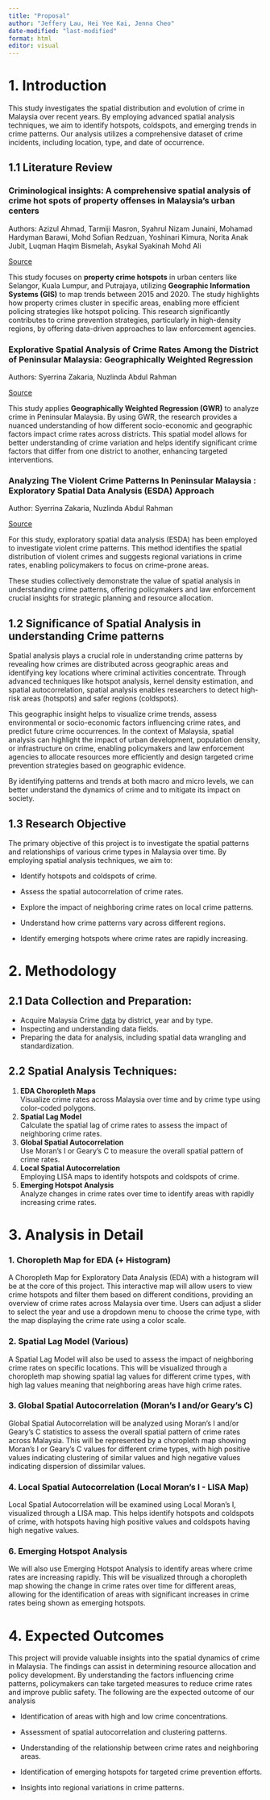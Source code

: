 ```yaml
---
title: "Proposal"
author: "Jeffery Lau, Hei Yee Kai, Jenna Cheo"
date-modified: "last-modified"
format: html
editor: visual
---
```


# 1. Introduction

This study investigates the spatial distribution and evolution of crime in Malaysia over recent years. By employing advanced spatial analysis techniques, we aim to identify hotspots, coldspots, and emerging trends in crime patterns. Our analysis utilizes a comprehensive dataset of crime incidents, including location, type, and date of occurrence.

## 1.1 Literature Review

### **Criminological insights: A comprehensive spatial analysis of crime hot spots of property offenses in Malaysia's urban centers**

Authors: Azizul Ahmad, Tarmiji Masron, Syahrul Nizam Junaini, Mohamad Hardyman Barawi, Mohd Sofian Redzuan, Yoshinari Kimura, Norita Anak Jubit, Luqman Haqim Bismelah, Asykal Syakinah Mohd Ali

[Source](https://eprints.ums.edu.my/id/eprint/41088)

This study focuses on **property crime hotspots** in urban centers like Selangor, Kuala Lumpur, and Putrajaya, utilizing **Geographic Information Systems (GIS)** to map trends between 2015 and 2020. The study highlights how property crimes cluster in specific areas, enabling more efficient policing strategies like hotspot policing. This research significantly contributes to crime prevention strategies, particularly in high-density regions, by offering data-driven approaches to law enforcement agencies.

### **Explorative Spatial Analysis of Crime Rates Among the District of Peninsular Malaysia: Geographically Weighted Regression**

Authors: Syerrina Zakaria, Nuzlinda Abdul Rahman

[Source](https://link.springer.com/chapter/10.1007/978-981-10-2772-7_15)

This study applies **Geographically Weighted Regression (GWR)** to analyze crime in Peninsular Malaysia. By using GWR, the research provides a nuanced understanding of how different socio-economic and geographic factors impact crime rates across districts. This spatial model allows for better understanding of crime variation and helps identify significant crime factors that differ from one district to another, enhancing targeted interventions.

### **Analyzing The Violent Crime Patterns In Peninsular Malaysia : Exploratory Spatial Data Analysis (ESDA) Approach**

Author: Syerrina Zakaria, Nuzlinda Abdul Rahman

[Source](https://journals.utm.my/index.php/jurnalteknologi/article/view/1816)

For this study, exploratory spatial data analysis (ESDA) has been employed to investigate violent crime patterns. This method identifies the spatial distribution of violent crimes and suggests regional variations in crime rates, enabling policymakers to focus on crime-prone areas.

These studies collectively demonstrate the value of spatial analysis in understanding crime patterns, offering policymakers and law enforcement crucial insights for strategic planning and resource allocation.

## 1.2 Significance of Spatial Analysis in understanding Crime patterns

Spatial analysis plays a crucial role in understanding crime patterns by revealing how crimes are distributed across geographic areas and identifying key locations where criminal activities concentrate. Through advanced techniques like hotspot analysis, kernel density estimation, and spatial autocorrelation, spatial analysis enables researchers to detect high-risk areas (hotspots) and safer regions (coldspots).

This geographic insight helps to visualize crime trends, assess environmental or socio-economic factors influencing crime rates, and predict future crime occurrences. In the context of Malaysia, spatial analysis can highlight the impact of urban development, population density, or infrastructure on crime, enabling policymakers and law enforcement agencies to allocate resources more efficiently and design targeted crime prevention strategies based on geographic evidence.

By identifying patterns and trends at both macro and micro levels, we can better understand the dynamics of crime and to mitigate its impact on society.

## 1.3 Research Objective

The primary objective of this project is to investigate the spatial patterns and relationships of various crime types in Malaysia over time. By employing spatial analysis techniques, we aim to:

-   Identify hotspots and coldspots of crime.

-   Assess the spatial autocorrelation of crime rates.

-   Explore the impact of neighboring crime rates on local crime patterns.

-   Understand how crime patterns vary across different regions.

-   Identify emerging hotspots where crime rates are rapidly increasing.

# 2. Methodology

## 2.1 Data Collection and Preparation:

-   Acquire Malaysia Crime [data](https://data.gov.my/data-catalogue/crime_district?state=johor&district=all&category=assault&type=all&visual=table) by district, year and by type.
-   Inspecting and understanding data fields.
-   Preparing the data for analysis, including spatial data wrangling and standardization.

## 2.2 Spatial Analysis Techniques:

1.  **EDA Choropleth Maps**\
    Visualize crime rates across Malaysia over time and by crime type using color-coded polygons.
2.  **Spatial Lag Model\
    **Calculate the spatial lag of crime rates to assess the impact of neighboring crime rates.
3.  **Global Spatial Autocorrelation\
    **Use Moran's I or Geary's C to measure the overall spatial pattern of crime rates.
4.  **Local Spatial Autocorrelation\
    **Employing LISA maps to identify hotspots and coldspots of crime.
5.  **Emerging Hotspot Analysis\
    **Analyze changes in crime rates over time to identify areas with rapidly increasing crime rates.

# 3. Analysis in Detail

### 1. **Choropleth Map for EDA (+ Histogram)**

A Choropleth Map for Exploratory Data Analysis (EDA) with a histogram will be at the core of this project. This interactive map will allow users to view crime hotspots and filter them based on different conditions, providing an overview of crime rates across Malaysia over time. Users can adjust a slider to select the year and use a dropdown menu to choose the crime type, with the map displaying the crime rate using a color scale.

### 2. **Spatial Lag Model (Various)**

A Spatial Lag Model will also be used to assess the impact of neighboring crime rates on specific locations. This will be visualized through a choropleth map showing spatial lag values for different crime types, with high lag values meaning that neighboring areas have high crime rates.

### 3. **Global Spatial Autocorrelation (Moran's I and/or Geary's C)**

Global Spatial Autocorrelation will be analyzed using Moran's I and/or Geary's C statistics to assess the overall spatial pattern of crime rates across Malaysia. This will be represented by a choropleth map showing Moran's I or Geary's C values for different crime types, with high positive values indicating clustering of similar values and high negative values indicating dispersion of dissimilar values.

### 4. **Local Spatial Autocorrelation (Local Moran's I - LISA Map)**

Local Spatial Autocorrelation will be examined using Local Moran's I, visualized through a LISA map. This helps identify hotspots and coldspots of crime, with hotspots having high positive values and coldspots having high negative values.

### 6. **Emerging Hotspot Analysis**

We will also use Emerging Hotspot Analysis to identify areas where crime rates are increasing rapidly. This will be visualized through a choropleth map showing the change in crime rates over time for different areas, allowing for the identification of areas with significant increases in crime rates being shown as emerging hotspots.

# 4. Expected Outcomes

This project will provide valuable insights into the spatial dynamics of crime in Malaysia. The findings can assist in determining resource allocation and policy development. By understanding the factors influencing crime patterns, policymakers can take targeted measures to reduce crime rates and improve public safety. The following are the expected outcome of our analysis

-   Identification of areas with high and low crime concentrations.

-   Assessment of spatial autocorrelation and clustering patterns.

-   Understanding of the relationship between crime rates and neighboring areas.

-   Identification of emerging hotspots for targeted crime prevention efforts.

-   Insights into regional variations in crime patterns.
